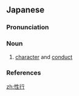 ==Japanese==
{{ja-kanjitab|せい|こう|yomi=o}}

===Pronunciation===
{{ja-pron|yomi=kanon|せいこう|acc=0|acc_ref=DJR,NHK}}

===Noun===
{{ja-noun|せいこう|hhira=せいかう}}

# [[character]] and [[conduct]]

===References===
<references/>

[[zh:性行]]